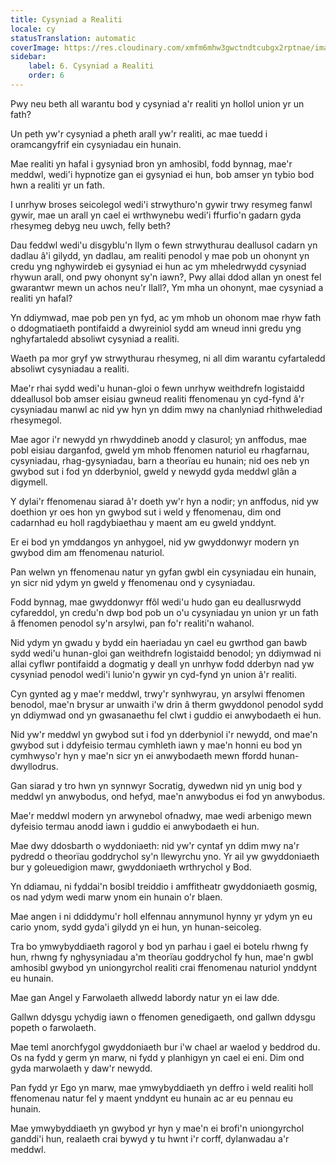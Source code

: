 ```yaml
---
title: Cysyniad a Realiti
locale: cy
statusTranslation: automatic
coverImage: https://res.cloudinary.com/xmfm6mhw3gwctndtcubgx2rptnae/image/upload/v1741354419/small_cover_la_gran_rebelion_28716e29d2.webp
sidebar:
    label: 6. Cysyniad a Realiti
    order: 6
---
```

Pwy neu beth all warantu bod y cysyniad a'r realiti yn hollol union yr un fath?

Un peth yw'r cysyniad a pheth arall yw'r realiti, ac mae tuedd i oramcangyfrif ein cysyniadau ein hunain.

Mae realiti yn hafal i gysyniad bron yn amhosibl, fodd bynnag, mae'r meddwl, wedi'i hypnotize gan ei gysyniad ei hun, bob amser yn tybio bod hwn a realiti yr un fath.

I unrhyw broses seicolegol wedi'i strwythuro'n gywir trwy resymeg fanwl gywir, mae un arall yn cael ei wrthwynebu wedi'i ffurfio'n gadarn gyda rhesymeg debyg neu uwch, felly beth?

Dau feddwl wedi'u disgyblu'n llym o fewn strwythurau deallusol cadarn yn dadlau â'i gilydd, yn dadlau, am realiti penodol y mae pob un ohonynt yn credu yng nghywirdeb ei gysyniad ei hun ac ym mheledrwydd cysyniad rhywun arall, ond pwy ohonynt sy'n iawn?, Pwy allai ddod allan yn onest fel gwarantwr mewn un achos neu'r llall?, Ym mha un ohonynt, mae cysyniad a realiti yn hafal?

Yn ddiymwad, mae pob pen yn fyd, ac ym mhob un ohonom mae rhyw fath o ddogmatiaeth pontifaidd a dwyreiniol sydd am wneud inni gredu yng nghyfartaledd absoliwt cysyniad a realiti.

Waeth pa mor gryf yw strwythurau rhesymeg, ni all dim warantu cyfartaledd absoliwt cysyniadau a realiti.

Mae'r rhai sydd wedi'u hunan-gloi o fewn unrhyw weithdrefn logistaidd ddeallusol bob amser eisiau gwneud realiti ffenomenau yn cyd-fynd â'r cysyniadau manwl ac nid yw hyn yn ddim mwy na chanlyniad rhithwelediad rhesymegol.

Mae agor i'r newydd yn rhwyddineb anodd y clasurol; yn anffodus, mae pobl eisiau darganfod, gweld ym mhob ffenomen naturiol eu rhagfarnau, cysyniadau, rhag-gysyniadau, barn a theorïau eu hunain; nid oes neb yn gwybod sut i fod yn dderbyniol, gweld y newydd gyda meddwl glân a digymell.

Y dylai'r ffenomenau siarad â'r doeth yw'r hyn a nodir; yn anffodus, nid yw doethion yr oes hon yn gwybod sut i weld y ffenomenau, dim ond cadarnhad eu holl ragdybiaethau y maent am eu gweld ynddynt.

Er ei bod yn ymddangos yn anhygoel, nid yw gwyddonwyr modern yn gwybod dim am ffenomenau naturiol.

Pan welwn yn ffenomenau natur yn gyfan gwbl ein cysyniadau ein hunain, yn sicr nid ydym yn gweld y ffenomenau ond y cysyniadau.

Fodd bynnag, mae gwyddonwyr ffôl wedi'u hudo gan eu deallusrwydd cyfareddol, yn credu'n dwp bod pob un o'u cysyniadau yn union yr un fath â ffenomen penodol sy'n arsylwi, pan fo'r realiti'n wahanol.

Nid ydym yn gwadu y bydd ein haeriadau yn cael eu gwrthod gan bawb sydd wedi'u hunan-gloi gan weithdrefn logistaidd benodol; yn ddiymwad ni allai cyflwr pontifaidd a dogmatig y deall yn unrhyw fodd dderbyn nad yw cysyniad penodol wedi'i lunio'n gywir yn cyd-fynd yn union â'r realiti.

Cyn gynted ag y mae'r meddwl, trwy'r synhwyrau, yn arsylwi ffenomen benodol, mae'n brysur ar unwaith i'w drin â therm gwyddonol penodol sydd yn ddiymwad ond yn gwasanaethu fel clwt i guddio ei anwybodaeth ei hun.

Nid yw'r meddwl yn gwybod sut i fod yn dderbyniol i'r newydd, ond mae'n gwybod sut i ddyfeisio termau cymhleth iawn y mae'n honni eu bod yn cymhwyso'r hyn y mae'n sicr yn ei anwybodaeth mewn ffordd hunan-dwyllodrus.

Gan siarad y tro hwn yn synnwyr Socratig, dywedwn nid yn unig bod y meddwl yn anwybodus, ond hefyd, mae'n anwybodus ei fod yn anwybodus.

Mae'r meddwl modern yn arwynebol ofnadwy, mae wedi arbenigo mewn dyfeisio termau anodd iawn i guddio ei anwybodaeth ei hun.

Mae dwy ddosbarth o wyddoniaeth: nid yw'r cyntaf yn ddim mwy na'r pydredd o theorïau goddrychol sy'n llewyrchu yno. Yr ail yw gwyddoniaeth bur y goleuedigion mawr, gwyddoniaeth wrthrychol y Bod.

Yn ddiamau, ni fyddai'n bosibl treiddio i amffitheatr gwyddoniaeth gosmig, os nad ydym wedi marw ynom ein hunain o'r blaen.

Mae angen i ni ddiddymu'r holl elfennau annymunol hynny yr ydym yn eu cario ynom, sydd gyda'i gilydd yn ei hun, yn hunan-seicoleg.

Tra bo ymwybyddiaeth ragorol y bod yn parhau i gael ei botelu rhwng fy hun, rhwng fy nghysyniadau a'm theorïau goddrychol fy hun, mae'n gwbl amhosibl gwybod yn uniongyrchol realiti crai ffenomenau naturiol ynddynt eu hunain.

Mae gan Angel y Farwolaeth allwedd labordy natur yn ei law dde.

Gallwn ddysgu ychydig iawn o ffenomen genedigaeth, ond gallwn ddysgu popeth o farwolaeth.

Mae teml anorchfygol gwyddoniaeth bur i'w chael ar waelod y beddrod du. Os na fydd y germ yn marw, ni fydd y planhigyn yn cael ei eni. Dim ond gyda marwolaeth y daw'r newydd.

Pan fydd yr Ego yn marw, mae ymwybyddiaeth yn deffro i weld realiti holl ffenomenau natur fel y maent ynddynt eu hunain ac ar eu pennau eu hunain.

Mae ymwybyddiaeth yn gwybod yr hyn y mae'n ei brofi'n uniongyrchol ganddi'i hun, realaeth crai bywyd y tu hwnt i'r corff, dylanwadau a'r meddwl.

